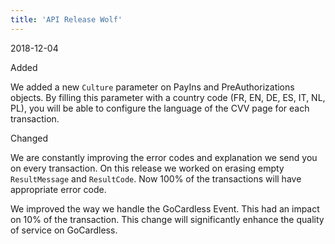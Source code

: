 ```yaml
---  
title: 'API Release Wolf'  
---  
```

<span class="date">2018-12-04</span>  
  
  
<div class="pill pill-green">Added</div>  
  

We added a new `Culture` parameter on PayIns and PreAuthorizations objects. By filling this parameter with a country code (FR, EN, DE, ES, IT, NL, PL), you will be able to configure the language of the CVV page for each transaction.  
<div class="pill pill-purple">Changed</div>  
  

We are constantly improving the error codes and explanation we send you on every transaction. On this release we worked on erasing empty `ResultMessage` and `ResultCode`. Now 100% of the transactions will have appropriate error code.  

We improved the way we handle the GoCardless Event. This had an impact on 10% of the transaction. This change will significantly enhance the quality of service on GoCardless.